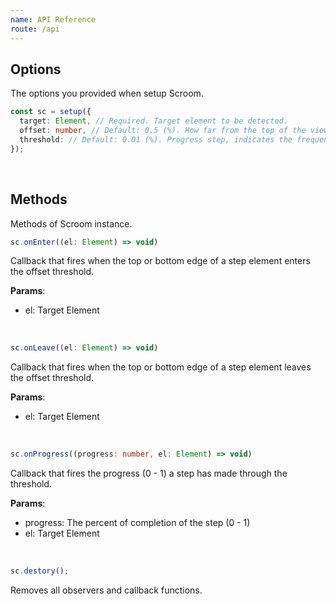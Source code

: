 ```yaml
---
name: API Reference
route: /api
---
```


## Options

The options you provided when setup Scroom.

```ts
const sc = setup({
  target: Element, // Required. Target element to be detected.
  offset: number, // Default: 0.5 (%). How far from the top of the viewport to detect. (default is middle of sceen)
  threshold: // Default: 0.01 (%). Progress step, indicates the frequency of detecting.
});
```

<br />

## Methods

Methods of Scroom instance.

```ts
sc.onEnter((el: Element) => void)
```

Callback that fires when the top or bottom edge of a step element enters the offset threshold.

**Params**:

- el: Target Element

<br />

```ts
sc.onLeave((el: Element) => void)
```

Callback that fires when the top or bottom edge of a step element leaves the offset threshold.

**Params**:

- el: Target Element

<br />

```ts
sc.onProgress((progress: number, el: Element) => void)
```

Callback that fires the progress (0 - 1) a step has made through the threshold.

**Params**:

- progress: The percent of completion of the step (0 - 1)
- el: Target Element

<br />

```ts
sc.destory();
```

Removes all observers and callback functions.
